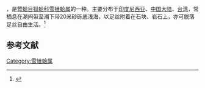 {{noteTA
|T=zh-cn:角耳雪锉蛤; zh-tw:東方狐蛤;
|1=zh-cn:角耳雪锉蛤; zh-tw:東方狐蛤;
}}
{{Speciesbox
| name = 角耳雪锉蛤
| image = 
| image_width = 
| genus = Limaria
| species = basilanica
| authority = (A. Adams et Reeve, 1850)
}}
{{地区用词4|start=学名：''{{lang|la|Limaria basilanica}}''|cn=角耳雪锉蛤|tw=東方狐蛤|as=称}}，是[[莺蛤目|莺蛤目]][[狐蛤科|狐蛤科]][[雪锉蛤属|雪锉蛤属]]的一种。主要分布于[[印度尼西亚|印度尼西亚]]、[[中国大陆|中国大陆]]、[[台湾|台湾]]，常栖息在潮间带至潮下带20米砂砾底浅海，以足丝附着在石块、岩石上，亦可脱落足丝自由生活。<ref>{{cite web|url=http://shell.sinica.edu.tw/chinese/shellbase_detail.php?science_no=2362|title=国际贝库：角耳雪锉蛤|publisher=台湾贝类资料库|accessdate=2009-08-11|archive-date=2016-03-04|archive-url=https://web.archive.org/web/20160304111826/http://shell.sinica.edu.tw/chinese/shellbase_detail.php?science_no=2362|dead-url=no}}</ref>

== 参考文献 ==
{{reflist|2}}
{{Taxonbar|from=Q13763041}}

[[Category:雪锉蛤属|Category:雪锉蛤属]]